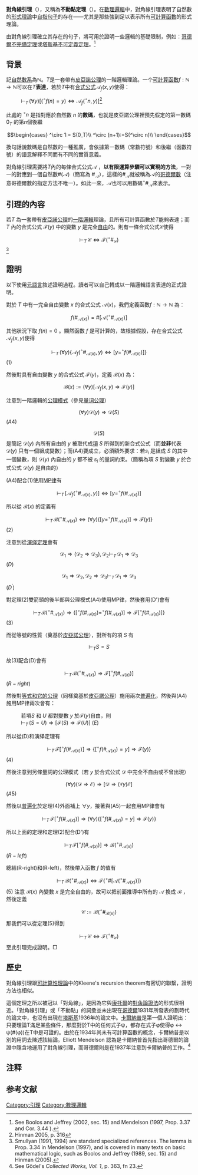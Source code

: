 '''對角線引理'''（{{lang|en|diagonal lemma}}），又稱為'''不動點定理'''（{{lang|en|fixed point theorem}}）。在[[數理邏輯|數理邏輯]]中，對角線引理表明了自然數的[[形式系統|形式理論]]中[[自指|自指]][[句子_(數理邏輯)|句子]]的存在——尤其是那些強到足以表示所有[[可計算函數|可計算函數]]的形式理論。

由對角線引理確立其存在的句子，將可用於證明一些邏輯的基礎限制，例如：[[哥德爾不完備定理|哥德爾不完備定理]]或[[塔斯基不可定義定理|塔斯基不可定義定理]]。<ref>See Boolos and Jeffrey (2002, sec. 15) and Mendelson (1997, Prop. 3.37 and Cor. 3.44 ).</ref>

== 背景 ==
記[[自然數|自然數系]]為<math>\mathbb{N}</math>。<math>T</math>是一套帶有[[皮亞諾公理|皮亞諾公理]]的一階邏輯理論。一个[[可計算函數|可計算函數]]<math>f: \mathbb{N}\rightarrow\mathbb{N}</math>{{NoteTag|如果把自然數單純視為計算符號數量的記號，那這邊"函數"的意義單純代表的是這種記號的一對一對應。並非一定要理解成以[[公理化集合論|公理化集合論]]的[[有序對|有序對]]為基礎定義的[[函數|函數]]。}}可以在<math>T</math>'''表達'''，若於<math>T</math>中有[[合式公式|合式公式]]<math>\mathcal{A}_f(x, y)</math>使得：
: <math>\vdash_{T}\,(\forall y)[(^\circ f(n)=y) \Leftrightarrow \mathcal{A}_f(^\circ n,\,y)]</math><ref>Hinman 2005, p. 316</ref>

此處的 <math>^\circ n</math> 是指對應於自然數 <math>n</math> 的'''數碼'''，也就是皮亞諾公理裡預先假定的第一數碼 <math>0_T</math> 的第<math>n</math>個後繼

:<math>
\begin{cases}
^\circ 1:= S(0_T)\\
^\circ (n+1):=S(^\circ n)\\
\end{cases}
</math>

換句話說數碼是自然數的一種推廣，會依據第一數碼（常數符號）和後繼（函數符號）的語意解釋不同而有不同的實質意義。

對角線引理需要將<math>T</math>內的每條合式公式<math>\mathcal{A}</math> ，'''以有限運算步驟可以實現的方法'''，一對一的對應到一個自然數<math>\#(\mathcal{A})</math>（簡寫為 <math>\#_{\mathcal{A}}</math>），這樣的<math>\#_{\mathcal{A}}</math>就被稱為<math>\mathcal{A}</math>的[[哥德爾數|哥德爾數]]（注意哥德爾數的指定方法不唯一）。如此一來，<math>\mathcal{A}</math>也可以用數碼<math>^{\circ}\#_{\mathcal{A}}</math>來表示。

== 引理的內容 ==
若<math>T</math> 為一套帶有[[皮亞諾公理|皮亞諾公理]]的[[一階邏輯|一階邏輯]]理論，且所有可計算函數於<math>T</math>能夠表達；而 <math>T</math> 內的合式公式 <math>\mathcal{F}(y)</math> 中的變數 <math>y</math> 是完全[[自由變量和約束變量|自由]]的。則有一條合式公式<math>\mathcal{C}</math>使得
:<math>\vdash_T\,\mathcal{C}\Leftrightarrow\mathcal{F}({}^{\circ}\#_{\mathcal{C}})</math><ref>Smullyan (1991, 1994) are standard specialized references. The lemma is Prop. 3.34 in Mendelson (1997), and is covered in many texts on basic mathematical logic, such as Boolos and Jeffrey (1989, sec. 15) and Hinman (2005).</ref>

== 證明 ==
以下使用[[元語言|元語言]]敘述證明過程。讀者可以自己轉成以一階邏輯語言表達的正式證明。

對於 <math>T</math> 中有一完全自由變數 <math>x</math> 的合式公式 <math>\mathcal{A}(x)</math>，我們定義函數<math>f:\mathbb{N}\to\mathbb{N}</math> 為：

:<math>f(\#_{\mathcal{A}(x)}) = \#[\mathcal{A}(^{\circ}\#_{\mathcal{A}(x)})]</math>

其他狀況下取 <math>f(n)=0</math> 。顯然函數 <math>f</math> 是可計算的，故根據假設，存在合式公式 <math>\mathcal{A}_f(x,\,y)</math>使得

:<math>\vdash_T\,(\forall y)\{\mathcal{A}_f(^{\circ}\#_{\mathcal{A}(x)},\,y) \Leftrightarrow [y = ^{\circ}f(\#_{\mathcal{A}(x)})]\}</math> <math>(1)</math>

然後對具有自由變數 <math>y</math> 的合式公式 <math>\mathcal{F}(y)</math>，定義 <math>\mathcal{B}(x)</math> 為：

:<math>\mathcal{B}(x) := (\forall y) [\mathcal{A}_f(x,\,y)\Rightarrow \mathcal{F}(y)]</math>

注意到一階邏輯的[[公理模式|公理模式]]（參見[[一阶逻辑#量词公理|量词公理]]）

:<math>(\forall y)\mathcal{D}(y)\Rightarrow\mathcal{D}(S)</math> <math>(A4)</math>

:<math>\mathcal{D}(S)</math> 是簡記 <math>\mathcal{D}(y)</math> 內所有自由的 <math>y</math> 被取代成[[一阶逻辑#項|項]] <math>S</math> 所得到的新合式公式（而'''並非'''代表 <math>\mathcal{D}(y)</math> 只有一個組成變數）；而(A4)要成立，必須額外要求：若<math>s_i</math> 是組成 <math>S</math> 的其中一個變數，則 <math>\mathcal{D}(y)</math> 內自由的 <math>y</math> 都不被 <math>s_i</math> 的量詞約束。（簡稱為項 <math>S</math> 對變數 <math>y</math> 於合式公式 <math>\mathcal{D}(y)</math> 是自由的）

(A4)配合(1)使用[[肯定前件|MP律]]有

:<math>\vdash_T\,[\mathcal{A}_f(^{\circ}\#_{\mathcal{A}(x)},\,y)] \Leftrightarrow [y = ^{\circ}f(\#_{\mathcal{A}(x)})]</math>

所以從 <math>\mathcal{B}(x)</math> 的定義有

:<math>\vdash_T\,\mathcal{B}(^{\circ}\#_{\mathcal{A}(x)}) \Leftrightarrow (\forall y)\{[ y = ^{\circ}f(\#_{\mathcal{A}(x)})] \Rightarrow \mathcal{F}(y)\}</math> <math>(2)</math>

注意到從[[演绎定理|演绎定理]]會有

:<math>\mathcal{D}_1\Rightarrow(\mathcal{D}_2\Rightarrow\mathcal{D}_3),\,\mathcal{D}_2\vdash_T\,\mathcal{D}_1\Rightarrow\mathcal{D}_3</math> <math>(D)</math>
:<math>\mathcal{D}_1\Rightarrow\mathcal{D}_2,\,\mathcal{D}_2\Rightarrow\mathcal{D}_3\vdash_T\,\mathcal{D}_1\Rightarrow\mathcal{D}_3</math> <math>(D^{\prime})</math>

對定理(2)雙箭頭的後半部與公理模式(A4)使用MP律，然後套用(D')會有

:<math>\vdash_T\,\mathcal{B}(^{\circ}\#_{\mathcal{A}(x)}) \Rightarrow \{[ ^{\circ}f(\#_{\mathcal{A}(x)}) = ^{\circ}f(\#_{\mathcal{A}(x)})] \Rightarrow \mathcal{F}[^{\circ}f(\#_{\mathcal{A}(x)})]\}</math> <math>(3)</math>

而從等號的性質（奠基於[[皮亞諾公理|皮亞諾公理]]），對所有的項 <math>S</math> 有

:<math>\vdash_{T} S=S</math>

故(3)配合(D)會有

:<math>\vdash_T\,\mathcal{B}(^{\circ}\#_{\mathcal{A}(x)}) \Rightarrow \mathcal{F}[^{\circ}f(\#_{\mathcal{A}(x)})]</math> <math>(R-right)</math> 

然後對[[一阶逻辑#等式和它的公理|等式和它的公理]]（同樣奠基於[[皮亞諾公理|皮亞諾公理]]）施用兩次[[普遍化|普遍化]]，然後與(A4)施用MP律兩次會有：

:若項<math>S</math> 和 <math>U</math> 都對變數 <math>y</math> 於<math>\mathcal{F}(y)</math>自由，則
:<math>\vdash_{T}\,(S=U)\Rightarrow[\mathcal{F}(S)\Rightarrow\mathcal{F}(U)]</math> <math>(E)</math>

所以從(D)和演绎定理有

:<math>\vdash_{T}\,\mathcal{F}[^{\circ}f(\#_{\mathcal{A}(x)})]\Rightarrow\{[^{\circ}f(\#_{\mathcal{A}(x)})=y]\Rightarrow\mathcal{F}(y)\}</math> <math>(4)</math>

然後注意到另條量詞的公理模式（若 <math>y</math> 於合式公式 <math>\mathcal{D}</math> 中完全不自由或不曾出現）
:<math>(\forall y)(\mathcal{D}\Rightarrow\mathcal{E})\Rightarrow[\mathcal{D}\Rightarrow(\forall y)\mathcal{E}]</math> <math>(A5)</math>

然後以[[普遍化|普遍化]]於定理(4)外面補上 <math>\forall y</math>，接著與(A5)一起套用MP律會有

:<math>\vdash_{T}\,\mathcal{F}[^{\circ}f(\#_{\mathcal{A}(x)})]\Rightarrow(\forall y)\{[^{\circ}f(\#_{\mathcal{A}(x)})=y]\Rightarrow\mathcal{F}(y)\}</math>

所以上面的定理和定理(2)配合(D')有

:<math>\vdash_T\,\mathcal{F}[^{\circ}f(\#_{\mathcal{A}(x)})] \Rightarrow \mathcal{B}(^{\circ}\#_{\mathcal{A}(x)})</math> <math>(R-left)</math>

總結(R-right)和(R-left)，然後帶入函數 <math>f</math> 的值有
:<math>\vdash_T\,\mathcal{B}(^{\circ}\#_{\mathcal{A}(x)}) \Leftrightarrow \mathcal{F}\{^{\circ}\#[\mathcal{A}(^{\circ}\#_{\mathcal{A}(x)})]\}</math> <math>(5)</math>
注意 <math>\mathcal{B}(x)</math> 內變數 <math>x</math> 是完全自由的，故可以把前面推導中所有的 <math>\mathcal{A}</math> 換成 <math>\mathcal{B}</math> ，然後定義
:<math>\mathcal{C}:= \mathcal{B}(^{\circ}\#_{\mathcal{B}(x)})</math>
那我們可以從定理(5)得到
:<math>\vdash_T\,\mathcal{C}\Leftrightarrow\mathcal{F}(^{\circ}\#_{\mathcal{C}})</math>
至此引理完成證明。<math>\Box</math>

== 歷史 ==

對角線引理跟[[可計算性理論|可計算性理論]]中的Kleene's recursion theorem有密切的聯繫，證明方法也相似。

這個定理之所以被冠以「對角線」，是因為它與[[格奧爾格·康托爾|康托爾]]的[[對角論證法|對角論證法]]的形式很相近。「對角線引理」或「不動點」的詞彙並未出現在[[庫爾特·哥德爾|哥德爾]]1931年所發表的劃時代的論文中，也沒有出現在[[阿爾弗雷德·塔斯基|塔斯基]]1936年的論文中。[[卡爾納普|卡爾納普]]是第一個人證明出：只要理論T滿足某些條件，那麼對於T中的任何式子ψ，都存在式子φ使得φ ↔ ψ(#(φ))在T中是可證的。由於在1934年尚未有可計算函數的概念，卡爾納普是以別的用詞去陳述該結論。Elliott Mendelson 認為是卡爾納普首先指出哥德爾的論證中隱含地運用了對角線引理，而哥德爾則是在1937年注意到卡爾納普的工作。<ref>See Gödel's ''Collected Works, Vol. 1'', p. 363, fn 23.</ref>

== 注释 ==
{{NoteFoot}}

== 参考文献 ==
{{Reflist}}

[[Category:引理|Category:引理]]
[[Category:數理邏輯|Category:數理邏輯]]